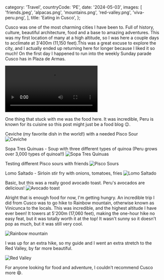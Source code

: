   category: 'Travel',
  countryCode: 'PE',
  date: '2024-05-03',
  images: [
    'friends.jpeg',
    'alpacas.png',
    'mountains.png',
    'red-valley.png',
    'viva-peru.png',
  ],
  title: 'Eating in Cusco',
};

Cusco was one of the most charming cities I have been to. Full of history, culture, beautiful architecture, food and a base to amazing adventures. This was my first location of many at a high altitude, so I was here a couple days to acclimate at 3'400m (11,150 feet).This was a great excuse to explore the city, and I actually ended up returning here for longer because I liked it so much! On the first day I happened to run into the weekly Sunday parade Cusco has in Plaza de Armas.

<video controls>
  <source src='/eating-in-cusco/parade.mov' type='video/mp4' />
</video>

One thing that stuck with me was the food here. It was incredible, Peru is known for its cuisine so this post might just be a food blog 😉.

Ceviche (my favorite dish in the world!) with a needed Pisco Sour
![Ceviche](/eating-in-cusco/ceviche.png 'Ceviche')

Sopa Tres Quinuas - Soup with three different types of quinoa (Peru grows over 3,000 types of quinoa!!)
![Sopa Tres Quinuas](/eating-in-cusco/sopa-tres-quinuas.png 'Sopa Tres Quinuas')

Testing different Pisco sours with friends
![Pisco Sours](/eating-in-cusco/pisco-sours.jpeg 'Pisco Sours')

Lomo Saltado - Sirloin stir fry with onions, tomatoes, fries
![Lomo Saltado](/eating-in-cusco/lomo-saltado.png 'Lomo Saltado')

Basic, but this was a really good avocado toast. Peru's avocados are delicious!
![Avocado toast](/eating-in-cusco/avocado-toast.png 'Avocado toast')

Alright that is enough food for now, I'm getting hungry. An incredible trip I did from Cusco was to go hike to Rainbow mountain, otherwise known as Vinicunca to the locals. This was incredible, and the highest altitude I have ever been! It towers at 5'200m (17,060 feet), making the one-hour hike no easy feat, but it was totally worth it at the top! It wasn't sunny so it doesn't pop as much, but it was still very cool.

![Rainbow mountain](/eating-in-cusco/rainbow-mountain.png 'Rainbow mountain')

I was up for an extra hike, so my guide and I went an extra stretch to the Red Valley, by far more beautiful.

![Red Valley](/eating-in-cusco/red-valley-me.png 'Red Valley')

For anyone looking for food and adventure, I couldn't recommend Cusco more 😄.
